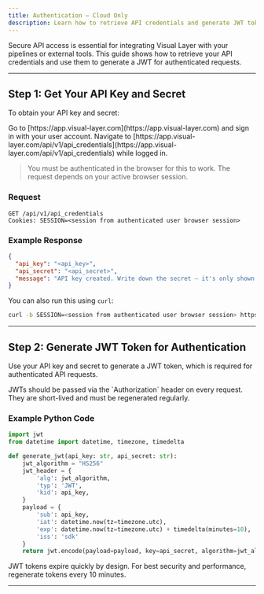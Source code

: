 ```yaml
---
title: Authentication – Cloud Only
description: Learn how to retrieve API credentials and generate JWT tokens for authenticated API access in Visual Layer Cloud.
---
```


<Card title="How This Helps" icon="key">
  Secure API access is essential for integrating Visual Layer with your pipelines or external tools. This guide shows how to retrieve your API credentials and use them to generate a JWT for authenticated requests.
</Card>

---

## Step 1: Get Your API Key and Secret

To obtain your API key and secret:

<Steps>

<Step title="Log in to Visual Layer">
Go to [https://app.visual-layer.com](https://app.visual-layer.com) and sign in with your user account.
</Step>

<Step title="Visit the API Credentials Page">
Navigate to [https://app.visual-layer.com/api/v1/api_credentials](https://app.visual-layer.com/api/v1/api_credentials) while logged in.
</Step>

</Steps>

> You must be authenticated in the browser for this to work. The request depends on your active browser session.

### Request

```http
GET /api/v1/api_credentials
Cookies: SESSION=<session from authenticated user browser session>
```

### Example Response

```json
{
  "api_key": "<api_key>",
  "api_secret": "<api_secret>",
  "message": "API key created. Write down the secret – it's only shown once!"
}
```

You can also run this using `curl`:

```bash
curl -b SESSION=<session from authenticated user browser session> https://app.visual-layer.com/api/v1/api_credentials
```

---

## Step 2: Generate JWT Token for Authentication

Use your API key and secret to generate a JWT token, which is required for authenticated API requests.

<Card title="JWT Token Authentication">
JWTs should be passed via the `Authorization` header on every request. They are short-lived and must be regenerated regularly.
</Card>

### Example Python Code

```python
import jwt
from datetime import datetime, timezone, timedelta

def generate_jwt(api_key: str, api_secret: str):
    jwt_algorithm = "HS256"
    jwt_header = {
        'alg': jwt_algorithm,
        'typ': 'JWT',
        'kid': api_key,
    }
    payload = {
        'sub': api_key,
        'iat': datetime.now(tz=timezone.utc),
        'exp': datetime.now(tz=timezone.utc) + timedelta(minutes=10),
        'iss': 'sdk'
    }
    return jwt.encode(payload=payload, key=api_secret, algorithm=jwt_algorithm, headers=jwt_header)
```

<Tip>
JWT tokens expire quickly by design. For best security and performance, regenerate tokens every 10 minutes.
</Tip>

---


